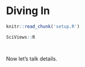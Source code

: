 # Diving In {#divein}

```r
knitr::read_chunk('setup.R')

SciViews::R
```

```r
```

```r
```

Now let's talk details.
